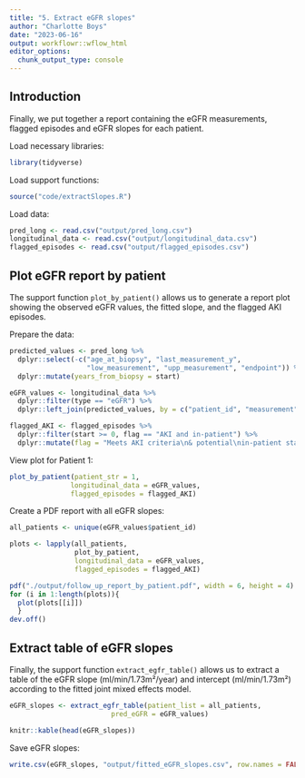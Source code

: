 ```yaml
---
title: "5. Extract eGFR slopes"
author: "Charlotte Boys"
date: "2023-06-16"
output: workflowr::wflow_html
editor_options:
  chunk_output_type: console
---
```


## Introduction

Finally, we put together a report containing the eGFR measurements, flagged episodes and eGFR slopes for each patient.

Load necessary libraries:
```r
library(tidyverse)
```

Load support functions:
```r
source("code/extractSlopes.R")
```

Load data:
```r
pred_long <- read.csv("output/pred_long.csv")
longitudinal_data <- read.csv("output/longitudinal_data.csv")
flagged_episodes <- read.csv("output/flagged_episodes.csv")
```

## Plot eGFR report by patient

The support function `plot_by_patient()` allows us to generate a report plot showing the observed eGFR values, the fitted slope, and the flagged AKI episodes.

Prepare the data:
```r
predicted_values <- pred_long %>%
  dplyr::select(-c("age_at_biopsy", "last_measurement_y",
                   "low_measurement", "upp_measurement", "endpoint")) %>%
  dplyr::mutate(years_from_biopsy = start)

eGFR_values <- longitudinal_data %>%
  dplyr::filter(type == "eGFR") %>%
  dplyr::left_join(predicted_values, by = c("patient_id", "measurement", "years_from_biopsy"))

flagged_AKI <- flagged_episodes %>%
  dplyr::filter(start >= 0, flag == "AKI and in-patient") %>%
  dplyr::mutate(flag = "Meets AKI criteria\n& potential\nin-patient stay")
```

View plot for Patient 1:
```r
plot_by_patient(patient_str = 1,
               longitudinal_data = eGFR_values,
               flagged_episodes = flagged_AKI)
```

Create a PDF report with all eGFR slopes:
```r
all_patients <- unique(eGFR_values$patient_id)

plots <- lapply(all_patients,
                plot_by_patient,
                longitudinal_data = eGFR_values,
                flagged_episodes = flagged_AKI)

pdf("./output/follow_up_report_by_patient.pdf", width = 6, height = 4)
for (i in 1:length(plots)){
  plot(plots[[i]])
  }
dev.off()
```

## Extract table of eGFR slopes

Finally, the support function `extract_egfr_table()` allows us to extract a table of the eGFR slope (ml/min/1.73m²/year) and intercept (ml/min/1.73m²) according to the fitted joint mixed effects model.

```r
eGFR_slopes <- extract_egfr_table(patient_list = all_patients,
                         pred_eGFR = eGFR_values)
```

```r
knitr::kable(head(eGFR_slopes))
```

Save eGFR slopes:
```r
write.csv(eGFR_slopes, "output/fitted_eGFR_slopes.csv", row.names = FALSE)
```

